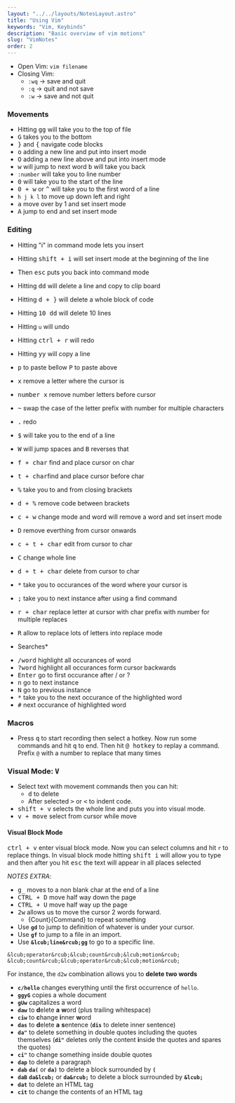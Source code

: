 ```yaml
---
layout: "../../layouts/NotesLayout.astro"
title: "Using Vim"
keywords: "Vim, Keybinds"
description: "Basic overview of vim motions"
slug: "VimNotes"
order: 2
---
```


- Open Vim: `vim filename`
- Closing Vim:
	-  `:wq` -> save and quit
	-  `:q` ->  quit and not save
	-  `:w` -> save and not quit

### Movements
-  Hitting <kbd>gg</kbd> will take you to the top of file
-  <kbd>G</kbd> takes you to the bottom
-  <kbd>&rcub;</kbd> and <kbd>&lcub;</kbd> navigate code blocks
-  <kbd>o</kbd> adding a new line and put into insert mode
-  <kbd>O</kbd> adding a new line above and put into insert mode
-  <kbd>w</kbd> will jump to next word <kbd>b</kbd> will take you back
-  `:number` will take you to line number
-  <kbd>0</kbd> will take you to the start of the line
-  <kbd>0 + w</kbd>  or <kbd>^</kbd> will take you to the first word of a line
- `h j k l` to move up down left and right 
- <kbd>a</kbd> move over by  1 and set insert mode
- <kbd>A</kbd>  jump to end and set insert mode 

### Editing 
- Hitting "i" in command mode lets you insert 
- Hitting <kbd>shift + i</kbd> will set insert mode at the beginning of the line 
- Then <kbd>esc</kbd> puts you back into command mode 
- Hitting <kbd>dd</kbd>  will delete a line and copy to clip board 
- Hitting <kbd>d + &rcub;</kbd> will delete a whole block of code
- Hitting <kbd>10 dd</kbd> will delete 10 lines
- Hitting `u` will undo 
- Hitting <kbd>ctrl + r</kbd> will redo
-  Hitting <kbd>yy</kbd> will copy a line
-  <kbd>p</kbd> to paste bellow <kbd>P</kbd> to paste above
-  <kbd>x</kbd> remove a letter where the cursor is
-  <kbd>number x</kbd> remove number letters before cursor
-  <kbd>~</kbd> swap the case of the letter prefix with number for multiple characters
-  <kbd>.</kbd> redo

-  <kbd>$</kbd> will take you to the end of a line
-  <kbd>W</kbd> will jump spaces and <kbd>B</kbd> reverses that
-  <kbd>f + char</kbd> find and place cursor on char
-  <kbd>t + char</kbd>find and place cursor before char
-  <kbd>%</kbd> take you to and from closing brackets
-  <kbd>d + %</kbd> remove code between brackets
-  <kbd>c + w</kbd> change mode and word will remove a word and set insert mode
-  <kbd>D</kbd> remove everthing from cursor onwards
-  <kbd>c + t + char</kbd> edit from cursor to char
-  <kbd>C</kbd> change whole line
-  <kbd>d + t + char</kbd> delete from cursor to char
-  <kbd>*</kbd> take you to occurances of the word where your cursor is
-  <kbd>;</kbd> take you to next instance after using a find command
-  <kbd>r + char</kbd> replace letter at cursor with char prefix with number for multiple replaces
-  <kbd>R</kbd> allow to replace lots of letters into replace mode
* Searches*
-  <kbd>/word</kbd> highlight all occurances of word
-  <kbd>?word</kbd> highlight all occurances form cursor backwards
-  <kbd>Enter</kbd> go to first occurance after / or ?
-  <kbd>n</kbd> go to next instance
-  <kbd>N</kbd> go to previous instance
-  <kbd>*</kbd> take you to the next occurance of the highlighted word
-  <kbd>#</kbd> next occurance of highlighted word

### Macros
- Press <kbd>q</kbd> to start recording then select a hotkey. Now run some commands and hit <kbd>q</kbd> to end. Then hit <kbd>@ hotkey</kbd> to replay a command. Prefix `@` with a number to replace that many times

### Visual Mode: <kbd>V</kbd>
- Select text with movement commands then you can hit:
	- <kbd>d</kbd> to delete
	- After selected <kbd>&gt;</kbd> or <kbd>&lt;</kbd> to indent code.
- <kbd>shift + v</kbd> selects the whole line and puts you into visual mode.
- <kbd>v + move</kbd> select from cursor while move

#### Visual Block Mode
<kbd>ctrl + v</kbd> enter visual block mode. Now you can select columns and hit `r` to replace things.
In visual block mode hitting <kbd>shift i</kbd> will allow you to type and then after you hit <kbd>esc</kbd> the text will appear in all places selected


*NOTES EXTRA*:
- <kbd>g_</kbd> moves to a non blank char at the end of a line
- <kbd>CTRL  + D</kbd> move half way down the page
- <kbd>CTRL + U</kbd> move half way up the page
- <kbd>2w</kbd> allows us to move the cursor 2 words forward.
	- &lcub;Count&rcub;&lcub;Command&rcub; to repeat something
-   Use **`gd`** to jump to definition of whatever is under your cursor.
-   Use **`gf`** to jump to a file in an import.
-   Use **`&lcub;line&rcub;gg`** to go to a specific line.

```
&lcub;operator&rcub;&lcub;count&rcub;&lcub;motion&rcub;
&lcub;count&rcub;&lcub;operator&rcub;&lcub;motion&rcub;
```
For instance, the `d2w` combination allows you to **delete two words**
-   **`c/hello`** changes everything until the first occurrence of `hello`.
-   **`ggyG`** copies a whole document
-   **`gUw`** capitalizes a word
-   **`daw`** to **d**elete **a** **w**ord (plus trailing whitespace)
-   **`ciw`** to **c**hange **i**nner **w**ord
-   **`das`** to **d**elete **a** **s**entence (**`dis`** to delete inner sentence)
-   **`da"`** to delete something in double quotes including the quotes themselves (**`di"`** deletes only the content **i**nside the quotes and spares the quotes)
-   **`ci"`** to change something inside double quotes
-   **`dap`** to delete a paragraph
-   **`dab`** **`da(`** or **`da)`** to delete a block surrounded by **`(`**
-   **`daB`** **`da&lcub;`** or **`da&rcub;`** to delete a block surrounded by **`&lcub;`**
-   **`dat`** to delete an HTML tag
-   **`cit`** to change the contents of an HTML tag